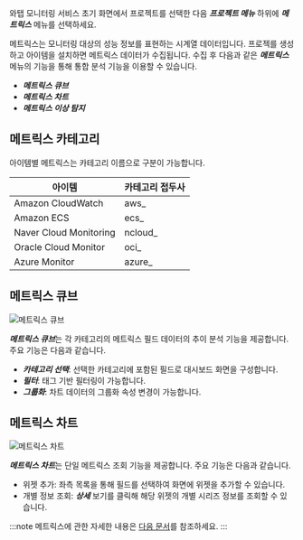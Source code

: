 와탭 모니터링 서비스 초기 화면에서 프로젝트를 선택한 다음 ***프로젝트 메뉴*** 하위에 ***메트릭스*** 메뉴를 선택하세요.

메트릭스는 모니터링 대상의 성능 정보를 표현하는 시계열 데이터입니다. 프로젝를 생성하고 아이템을 설치하면 메트릭스 데이터가 수집됩니다. 수집 후 다음과 같은 ***메트릭스*** 메뉴의 기능을 통해 통합 분석 기능을 이용할 수 있습니다.

* ***메트릭스 큐브***
* ***메트릭스 차트***
* ***메트릭스 이상 탐지***

## 메트릭스 카테고리

아이템별 메트릭스는 카테고리 이름으로 구분이 가능합니다.

|아이템|카테고리 접두사|
|----|----|
|Amazon CloudWatch|aws_|
|Amazon ECS|ecs_|
|Naver Cloud Monitoring|ncloud_|
|Oracle Cloud Monitor|oci_|
|Azure Monitor|azure_|

## 메트릭스 큐브

![메트릭스 큐브](https://img.whatap.io/media/images/whatap_integration_project_metrics_metrics_cube.png)

***메트릭스 큐브***는 각 카테고리의 메트릭스 필드 데이터의 추이 분석 기능을 제공합니다. 주요 기능은 다음과 같습니다.

* ***카테고리 선택***: 선택한 카테고리에 포함된 필드로 대시보드 화면을 구성합니다.
* ***필터***: 태그 기반 필터링이 가능합니다. 
* ***그룹화***: 차트 데이터의 그룹화 속성 변경이 가능합니다.

## 메트릭스 차트

![메트릭스 차트](https://img.whatap.io/media/images/whatap_integration_project_metrics_metrics_chart.png)

***메트릭스 차트***는 단일 메트릭스 조회 기능을 제공합니다. 주요 기능은 다음과 같습니다.

* 위젯 추가: 좌측 목록을 통해 필드를 선택하여 화면에 위젯을 추가할 수 있습니다.
* 개별 정보 조회: ***상세*** 보기를 클릭해 해당 위젯의 개별 시리즈 정보를 조회할 수 있습니다.

:::note
메트릭스에 관한 자세한 내용은 [다음 문서](../metrics/common-metrics-intro)를 참조하세요.
:::

<!-- 메트릭스 이상 탐지 문서 필요 230127 -->
<!-- 화면 필요? -->